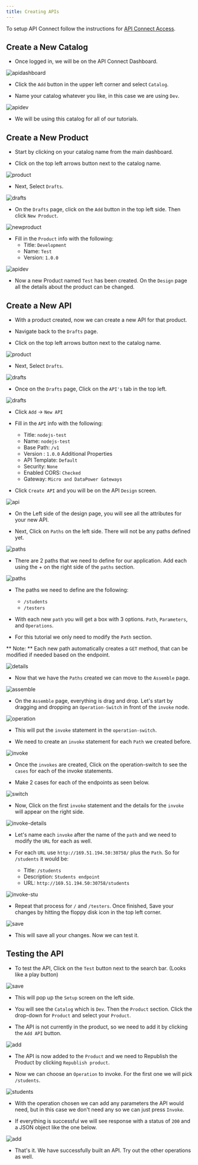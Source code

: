 ```yaml
---
title: Creating APIs
---
```


To setup API Connect follow the instructions for [API Connect Access](./accessAPI).

## Create a New Catalog 

- Once logged in, we will be on the API Connect Dashboard.

![apidashboard](../images/apiconnect-dash.png)

- Click the `Add` button in the upper left corner and select `Catalog`.

- Name your catalog whatever you like, in this case we are using `Dev`.

![apidev](../images/apiconnect-dev.png)

- We will be using this catalog for all of our tutorials.

## Create a New Product

- Start by clicking on your catalog name from the main dashboard.

- Click on the top left arrows button next to the catalog name.

![product](../images/apiconnect-product.png)

- Next, Select `Drafts`.

![drafts](../images/apiconnect-drafts.png)

- On the `Drafts` page, click on the `Add` button in the top left side. Then click `New Product`.

![newproduct](../images/apinewproduct.png)

- Fill in the `Product` info with the following:
    - Title: `Development`
    - Name: `Test`
    - Version: `1.0.0`

![apidev](../images/product-details.png)

- Now a new Product named `Test` has been created. On the `Design` page all the details about the product can be changed.

## Create a New API

- With a product created, now we can create a new API for that product.

- Navigate back to the `Drafts` page.

- Click on the top left arrows button next to the catalog name.

![product](../images/apiconnect-product.png)

- Next, Select `Drafts`.

![drafts](../images/apiconnect-drafts.png)

- Once on the `Drafts` page, Click on the `API's` tab in the top left.

![drafts](../images/draft-apis.png)

- Click `Add` -> `New API` 

- Fill in the `API` info with the following:
    - Title: `nodejs-test`
    - Name: `nodejs-test`
    - Base Path: `/v1`
    - Version : `1.0.0`
    Additional Properties
    - API Template: `Default`
    - Security: `None`
    - Enabled CORS: `Checked`
    - Gateway: `Micro and DataPower Gateways`

- Click `Create API` and you will be on the API `Design` screen.

![api](../images/new-api.png)

- On the Left side of the design page, you will see all the attributes for your new API.

- Next, Click on `Paths` on the left side. There will not be any paths defined yet.

![paths](../images/paths.png)

- There are 2 paths that we need to define for our application. Add each using the + on the right side of the `paths` section.

![paths](../images/paths-add.png)

- The paths we need to define are the following:
    - `/students`
    - `/testers`

- With each new `path` you will get a box with 3 options. `Path`, `Parameters`, and `Operations`.

- For this tutorial we only need to modify the `Path` section.

<InlineNotification>

** Note: ** Each new path automatically creates a `GET` method, that can be modified if needed based on the endpoint.

</InlineNotification>

![details](../images/path-details.png)

- Now that we have the `Paths` created we can move to the `Assemble` page.

![assemble](../images/assemble.png)

- On the `Assemble` page, everything is drag and drop. Let's start by dragging and dropping an `Operation-Switch` in front of the `invoke` node.

![operation](../images/operation-switch.png)

- This will put the `invoke` statement in the `operation-switch`.

- We need to create an `invoke` statement for each `Path` we created before.

![invoke](../images/invokes.png)

- Once the `invokes` are created, Click on the operation-switch to see the `cases` for each of the invoke statements.

- Make 2 cases for each of the endpoints as seen below.

![switch](../images/switch.png)

- Now, Click on the first `invoke` statement and the details for the `invoke` will appear on the right side.

![invoke-details](../images/invoke-details.png)

- Let's name each `invoke` after the name of the `path` and we need to modify the `URL` for each as well.

- For each `URL` use `http://169.51.194.50:30758/` plus the `Path`. So for `/students` it would be:
    - Title: `/students`
    - Description: `Students endpoint`
    - URL: `http://169.51.194.50:30758/students`

![invoke-stu](../images/invoke-details.png)

- Repeat that process for `/` and `/testers`. Once finished, Save your changes by hitting the floppy disk icon in the top left corner.

![save](../images/floppy.png)

- This will save all your changes. Now we can test it.

## Testing the API

- To test the API, Click on the `Test` button next to the search bar. (Looks like a play button)

![save](../images/test.png)

- This will pop up the `Setup` screen on the left side.

- You will see the `Catalog` which is `Dev`. Then the `Product` section. Click the drop-down for `Product` and select your `Product`.

- The API is not currently in the product, so we need to add it by clicking the `Add API` button.

![add](../images/add-api.png)

- The API is now added to the `Product` and we need to Republish the Product by clicking `Republish product`.

- Now we can choose an `Operation` to invoke. For the first one we will pick `/students`.

![students](../images/operation-students.png)

- With the operation chosen we can add any parameters the API would need, but in this case we don't need any so we can just press `Invoke`.

- If everything is successful we will see response with a status of `200` and a JSON object like the one below. 

![add](../images/success.png)

- That's it. We have successfully built an API. Try out the other operations as well.